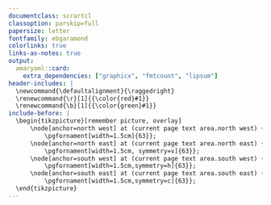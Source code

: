 ```yaml
---
documentclass: scrartcl
classoption: parskip=full
papersize: letter
fontfamily: ebgaramond
colorlinks: true
links-as-notes: true
output:
  amaryaml::card:
    extra_dependencies: ["graphicx", "fmtcount", "lipsum"]
header-includes: |
  \newcommand{\defaultalignment}{\raggedright}
  \renewcommand{\r}[1]{{\color{red}#1}}
  \renewcommand{\b}[1]{{\color{green}#1}}
include-before: |
  \begin{tikzpicture}[remember picture, overlay]
      \node[anchor=north west] at (current page text area.north west) {%
          \pgfornament[width=1.5cm]{63}};
      \node[anchor=north east] at (current page text area.north east) {%
          \pgfornament[width=1.5cm, symmetry=v]{63}};
      \node[anchor=south west] at (current page text area.south west) {%
          \pgfornament[width=1.5cm,symmetry=h]{63}};
      \node[anchor=south east] at (current page text area.south east) {%
          \pgfornament[width=1.5cm,symmetry=c]{63}};
  \end{tikzpicture}
---
```


```{=latex}
\vfill
{\Huge \r{C}ard \r{E}xample}\\

\vfill
\hspace{1cm}\includegraphics[width=6cm]{media/cat.png}

\vfill \b{by} Amar Al-Zubaidi\\
\b{on} Sunday, June \ordinalnum{19}, 2022
```

\newpage
\defaultalignment

\lipsum[1-5]
